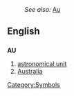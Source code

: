 :''See also:'' [[Au]]
==English==
==={{initialism}}===
'''AU'''

#[[astronomical unit]]
#[[Australia]]

[[Category:Symbols]]